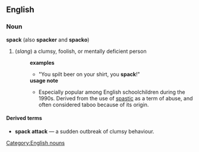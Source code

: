 == English ==
=== Noun ===
[[Category:English nouns]]
'''spack''' (also '''spacker''' and '''spacko''')
# (''slang'') a clumsy, foolish, or mentally deficient person
#:'''examples'''
#:*"You spilt beer on your shirt, you '''spack'''!" 
#:'''usage note'''
#:*Especially popular among English schoolchildren during the 1990s. Derived from the use of [[spastic]] as a term of abuse, and often considered taboo because of its origin.
==== Derived terms ====
* '''spack attack''' &mdash; a sudden outbreak of clumsy behaviour.